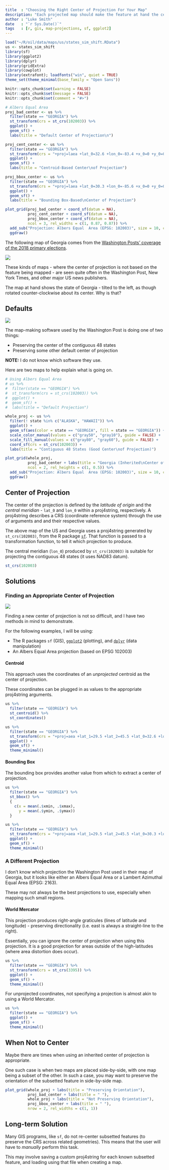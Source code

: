 ```yaml
---
title  : "Choosing the Right Center of Projection For Your Map"
description: "Each projected map should make the feature at hand the center of projection."
author : "Luke Smith"
date   : "`r Sys.Date()`"
tags   : [r, gis, map-projections, sf, ggplot2]
---
```


```r
load("~/R/oil/data/maps/us/states_sim_shift.RData")
us <- states_sim_shift
library(sf)
library(ggplot2)
library(dplyr)
library(gridExtra)
library(cowplot)
library(extrafont); loadfonts("win", quiet = TRUE)
theme_set(theme_minimal(base_family = "Open Sans"))

knitr::opts_chunk$set(warning = FALSE)
knitr::opts_chunk$set(message = FALSE)
knitr::opts_chunk$set(comment = "#>")
```

```r
# Albers Equal Area
proj_bad_center <- us %>%
  filter(state == "GEORGIA") %>%
  st_transform(crs = st_crs(102003)) %>%
  ggplot() +
  geom_sf() +
  labs(title = "Default Center of Projection\n")

proj_cent_center <- us %>%
  filter(state == "GEORGIA") %>%
  st_transform(crs = "+proj=laea +lat_0=32.6 +lon_0=-83.4 +x_0=0 +y_0=0 +a=6370997 +b=6370997 +units=m +no_defs") %>%
  ggplot() +
  geom_sf() +
  labs(title = "Centroid-Based Center\nof Projection")

proj_bbox_center <- us %>%
  filter(state == "GEORGIA") %>%
  st_transform(crs = "+proj=laea +lat_0=30.3 +lon_0=-85.6 +x_0=0 +y_0=0 +a=6370997 +b=6370997 +units=m +no_defs") %>%
  ggplot() +
  geom_sf() +
  labs(title = "Bounding Box-Based\nCenter of Projection")

plot_grid(proj_bad_center + coord_sf(datum = NA),
          proj_cent_center + coord_sf(datum = NA),
          proj_bbox_center + coord_sf(datum = NA),
          ncol = 3, rel_widths = c(1, 0.87, 0.87)) %>%
  add_sub("Projection: Albers Equal  Area (EPSG: 102003)", size = 10, colour = "gray50", hjust = 0.0, fontfamily = "Open Sans") %>%
  ggdraw()
```

The following map of Georgia comes from the [Washington Posts' coverage of the 2018 primary elections](https://www.washingtonpost.com/election-results/georgia/?utm_term=.9c08d5470ad3).

![](../../blog/choosing_the_right_center_of_projection_files/extra/ga_wapo.png)

These kinds of maps - where the center of projection is not based on the feature being mapped - are seen quite often in the Washington Post, New York Times, and other major US news publishers.

The map at hand shows the state of Georgia - tilted to the left, as though rotated counter-clockwise about its center. Why is that?

## Defaults

![](https://media.giphy.com/media/xUNd9L4atjzNBpdLck/giphy.gif)
<br>

The map-making software used by the Washington Post is doing one of two things:

* Preserving the center of the contiguous 48 states
* Preserving some other default center of projection

__NOTE:__ I do not know which software they use.

Here are two maps to help explain what is going on.

```r
# Using Albers Equal Area
# us %>%
#  filter(state == "GEORGIA") %>%
#  st_transform(crs = st_crs(102003)) %>%
#  ggplot() +
#  geom_sf() +
#  labs(title = "Default Projection")

whole_proj <- us %>%
  filter(! state %in% c("ALASKA", "HAWAII")) %>%
  ggplot() +
  geom_sf(aes(color = state == "GEORGIA", fill = state == "GEORGIA")) +
  scale_color_manual(values = c("gray50", "gray10"), guide = FALSE) +
  scale_fill_manual(values = c("gray80", "gray60"), guide = FALSE) +
  coord_sf(crs = st_crs(102003)) +
  labs(title = "Contiguous 48 States (Good Center\nof Projection)")

plot_grid(whole_proj,
          proj_bad_center + labs(title = "Georgia (Inherited\nCenter of Projection)"),
          ncol = 2, rel_heights = c(1, 0.5)) %>%
  add_sub("Projection: Albers Equal  Area (EPSG: 102003)", size = 10, colour = "gray50", hjust = 0.0, fontfamily = "Open Sans") %>%
  ggdraw()
```

## Center of Projection

The center of the projection is defined by the _latitude of origin_ and  the _central meridian_ - `lat_0` and `lon_0` within a proj4string, respectively. A proj4string describes a CRS (coordinate reference system) through the use of arguments and and their respective values.

The above map of the US and Georgia uses a proj4string generated by `st_crs(102003)`, from the R package [`sf`](https://r-spatial.github.io/sf/index.html). That function is passed to a transformation function, to tell it which projection to produce.

The central meridian (`lon_0`) produced by `st_crs(102003)` is suitable for projecting the contiguous 48 states (it uses NAD83 datum).

```r
st_crs(102003)
```


## Solutions

### Finding an Appropriate Center of Projection

![](https://media.giphy.com/media/BmmfETghGOPrW/giphy.gif)
<br>

Finding a new center of projection is not so difficult, and I have two methods in mind to demonstrate.

For the following examples, I will be using:

* The R packages `sf` (GIS), [`ggplot2`](http://ggplot2.tidyverse.org/) (plotting), and [`dplyr`](http://dplyr.tidyverse.org/) (data manipulation)
* An Albers Equal  Area projection (based on EPSG 102003)
 
#### Centroid

This approach uses the coordinates of an _unprojected_ centroid as the center of projection.

These coordinates can be plugged in as values to the appropriate proj4string arguments.

```r
us %>%
  filter(state == "GEORGIA") %>%
  st_centroid() %>%
  st_coordinates()

us %>%
  filter(state == "GEORGIA") %>%
  st_transform(crs = "+proj=aea +lat_1=29.5 +lat_2=45.5 +lat_0=32.6 +lon_0=-83.4 +x_0=0 +y_0=0 +datum=NAD83 +units=m +no_defs") %>%
  ggplot() +
  geom_sf() +
  theme_minimal()
```

#### Bounding Box

The bounding box provides another value from which to extract a center of projection.

```r
us %>%
  filter(state == "GEORGIA") %>%
  st_bbox() %>%
  {
    c(x = mean(.$xmin, .$xmax),
      y = mean(.$ymin, .$ymax))
  }

us %>%
  filter(state == "GEORGIA") %>%
  st_transform(crs = "+proj=aea +lat_1=29.5 +lat_2=45.5 +lat_0=30.3 +lon_0=-85.6 +x_0=0 +y_0=0 +datum=NAD83 +units=m +no_defs") %>%
  ggplot() +
  geom_sf() +
  theme_minimal()
```

### A Different Projection

I don't know which projection the Washington Post used in their map of Georgia, but it looks like either an Albers Equal Area or a Lambert Azimuthal Equal Area (EPSG: 2163).

These may not always be the best projections to use, especially when mapping such small regions.

#### World Mercator

This projection produces right-angle graticules (lines of latitude and longitude) - preserving directionality (i.e. east is always a straight-line to the right).

Essentially, you can ignore the center of projection when using this projection. It is a good projection for areas outside of the high-latitudes (where area distortion does occur).

```r
us %>%
  filter(state == "GEORGIA") %>%
  st_transform(crs = st_crs(3395)) %>%
  ggplot() +
  geom_sf() +
  theme_minimal()
```

For unprojected coordinates, not specifying a projection is almost akin to using a World Mercator.

```r
us %>%
  filter(state == "GEORGIA") %>%
  ggplot() +
  geom_sf() +
  theme_minimal()
```

## When Not to Center
Maybe there are times when using an inherited center of projection is appropriate. 

One such case is when two maps are placed side-by-side, with one map being a subset of the other. In such a case, you may want to preserve the orientation of the subsetted feature in side-by-side map.

```r
plot_grid(whole_proj + labs(title = "Preserving Orientation"),
          proj_bad_center + labs(title = " "),
          whole_proj + labs(title = "Not Preserving Orientation"),
          proj_bbox_center + labs(title = " "),
          nrow = 2, rel_widths = c(1, 1))
```

## Long-term Solution

Many GIS programs, like `sf`, do not re-center subsetted features (to preserve the CRS across related geometries). This means that the user will have to _manually_ perform this task.

This may involve saving a custom proj4string for each known subsetted feature, and loading using that file when creating a map.
